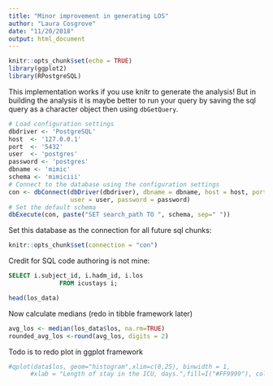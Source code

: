 ```yaml
---
title: "Minor improvement in generating LOS"
author: "Laura Cosgrove"
date: "11/20/2018"
output: html_document
---
```


```r
knitr::opts_chunk$set(echo = TRUE)
library(ggplot2)
library(RPostgreSQL)
```

This implementation works if you use knitr to generate the analysis! But in building the analysis it is maybe better to run your query by saving the sql query as a character object then using `dbGetQuery`.

```r
# Load configuration settings
dbdriver <- 'PostgreSQL'
host  <- '127.0.0.1'
port  <- '5432'
user  <- 'postgres'
password <- 'postgres'
dbname <- 'mimic'
schema <- 'mimiciii'
# Connect to the database using the configuration settings
con <- dbConnect(dbDriver(dbdriver), dbname = dbname, host = host, port = port, 
                 user = user, password = password)
# Set the default schema
dbExecute(con, paste("SET search_path TO ", schema, sep=" "))
```

Set this database as the connection for all future sql chunks:

```r
knitr::opts_chunk$set(connection = "con")
```

Credit for SQL code authoring is not mine:
```sql
SELECT i.subject_id, i.hadm_id, i.los
              FROM icustays i;
```


```r
head(los_data)

```

Now calculate medians (redo in tibble framework later)

```r
avg_los <- median(los_data$los, na.rm=TRUE)
rounded_avg_los <-round(avg_los, digits = 2)
```

Todo is to redo plot in ggplot framework   
   
```r
#qplot(data$los, geom="histogram",xlim=c(0,25), binwidth = 1,
      #xlab = "Length of stay in the ICU, days.",fill=I("#FF9999"), col=I("white"))
```